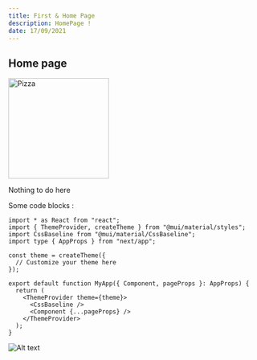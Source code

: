 ```yaml
---
title: First & Home Page
description: HomePage !
date: 17/09/2021
---
```

## Home page

<Image src="/pizza.avif" alt="Pizza" width="200" height="200" />

Nothing to do here

Some code blocks :
```tsx {1,3-4} showLineNumbers
import * as React from "react";
import { ThemeProvider, createTheme } from "@mui/material/styles";
import CssBaseline from "@mui/material/CssBaseline";
import type { AppProps } from "next/app";

const theme = createTheme({
  // Customize your theme here
});

export default function MyApp({ Component, pageProps }: AppProps) {
  return (
    <ThemeProvider theme={theme}>
      <CssBaseline />
      <Component {...pageProps} />
    </ThemeProvider>
  );
}
```

<img title="a title" alt="Alt text" src="/pizza.avif" />

